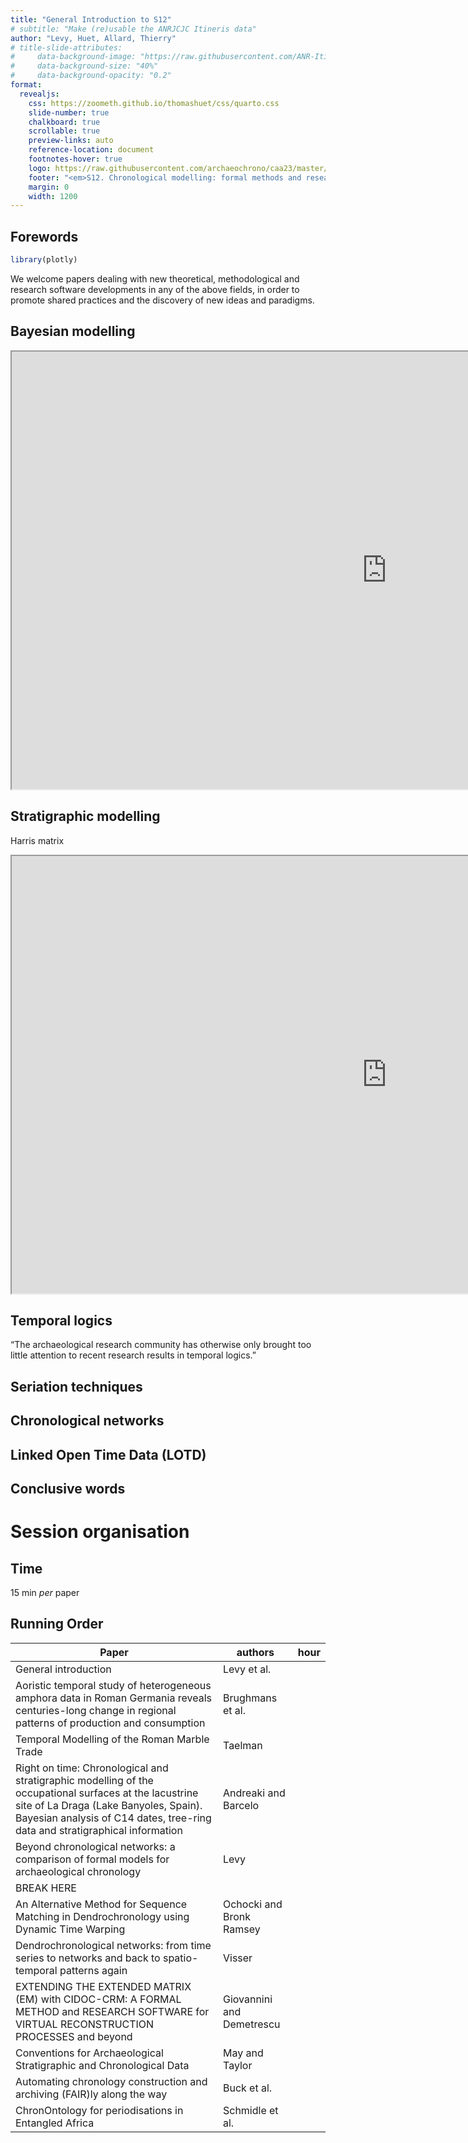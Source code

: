 ```yaml
---
title: "General Introduction to S12"
# subtitle: "Make (re)usable the ANRJCJC Itineris data"
author: "Levy, Huet, Allard, Thierry"
# title-slide-attributes:
#     data-background-image: "https://raw.githubusercontent.com/ANR-Itineris/itineris/master/www/logo.png"
#     data-background-size: "40%"
#     data-background-opacity: "0.2"
format:
  revealjs: 
    css: https://zoometh.github.io/thomashuet/css/quarto.css
    slide-number: true
    chalkboard: true
    scrollable: true
    preview-links: auto
    reference-location: document
    footnotes-hover: true
    logo: https://raw.githubusercontent.com/archaeochrono/caa23/master/s12/images/logo-caa23.png
    footer: "<em>S12. Chronological modelling: formal methods and research software</em> <img src='https://raw.githubusercontent.com/archaeochrono/caa23/master/s12/images/logo-caa23.png' style='height: 40px;vertical-align: middle;'> <https://github.com/archaeochrono/caa23>  CAA23, Amsterdam, 2023"
    margin: 0
    width: 1200
---
```


## Forewords {background-color="#f3e7b3"}

```r
library(plotly)
```

::: {.notes}
We welcome papers dealing with new theoretical, methodological and research software developments in any of the above fields, in order to promote shared practices and the discovery of new ideas and paradigms.
:::

## Bayesian modelling


```{=html}
<iframe width="1200" height="700" src="https://raw.githubusercontent.com/archaeochrono/caa23/master/s12/images/bayesian.png"></iframe>
```


## Stratigraphic modelling

Harris matrix


```{=html}
<iframe width="1200" height="700" src="https://harrismatrixcomposer.com/#/"></iframe>
```

## Temporal logics


::: {.notes}
"The archaeological research community has otherwise only brought too little attention to recent research results in temporal logics." 
:::

## Seriation techniques




## Chronological networks


## Linked Open Time Data (LOTD)



## Conclusive words


# Session organisation

## Time

15 min *per* paper

## Running Order

<table>
    <thead>
      <tr>
        <th>Paper</th>
        <th>authors</th>
        <th>hour</th>
      </tr>
    </thead>
    <tbody>
      <tr>
        <td>General introduction</td>
        <td>Levy et al.</td>
        <td></td>
      </tr>
      <tr>
        <td>Aoristic temporal study of heterogeneous amphora data in Roman Germania reveals centuries-long change in regional patterns of production and consumption</td>
        <td>Brughmans et al.</td>
        <td></td>
      </tr>
      <tr>
        <td>Temporal Modelling of the Roman Marble Trade</td>
        <td>Taelman</td>
        <td></td>
      </tr>
      <tr>
        <td>Right on time: Chronological and stratigraphic modelling of the occupational surfaces at the lacustrine site of La Draga (Lake Banyoles, Spain). Bayesian analysis of C14 dates, tree-ring data and stratigraphical information</td>
        <td>Andreaki and Barcelo</td>
        <td></td>
      </tr>
      <tr>
        <td>Beyond chronological networks: a comparison of formal models for archaeological chronology</td>
        <td>Levy</td>
        <td></td>
      </tr>
      <tr>
        <td>BREAK HERE</td>
        <td></td>
        <td></td>
      </tr>
      <tr>
        <td>An Alternative Method for Sequence Matching in Dendrochronology using Dynamic Time Warping</td>
        <td>Ochocki and Bronk Ramsey</td>
        <td></td>
      </tr>
      <tr>
        <td>Dendrochronological networks: from time series to networks and back to spatio-temporal patterns again</td>
        <td>Visser</td>
        <td></td>
      </tr>
      <tr>
        <td>EXTENDING THE EXTENDED MATRIX (EM) with CIDOC-CRM: A FORMAL METHOD and RESEARCH SOFTWARE for VIRTUAL RECONSTRUCTION PROCESSES and beyond</td>
        <td>Giovannini and Demetrescu</td>
        <td></td>
      </tr>
      <tr>
        <td>Conventions for Archaeological Stratigraphic and Chronological Data</td>
        <td>May and Taylor</td>
        <td></td>
      </tr>
      <tr>
        <td>Automating chronology construction and archiving (FAIR)ly along the way</td>
        <td>Buck et al.</td>
        <td></td>
      </tr>
      <tr>
        <td>ChronOntology for periodisations in Entangled Africa</td>
        <td>Schmidle et al.</td>
        <td></td>
      </tr>
    </tbody>
    </table>

